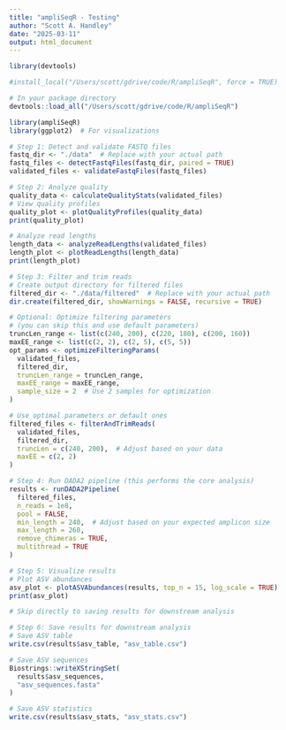 ```yaml
---
title: "ampliSeqR - Testing"
author: "Scott A. Handley"
date: "2025-03-11"
output: html_document
---
```


```r
library(devtools)

#install_local("/Users/scott/gdrive/code/R/ampliSeqR", force = TRUE)

# In your package directory
devtools::load_all("/Users/scott/gdrive/code/R/ampliSeqR")

```

```r
library(ampliSeqR)
library(ggplot2)  # For visualizations

# Step 1: Detect and validate FASTQ files
fastq_dir <- "./data"  # Replace with your actual path
fastq_files <- detectFastqFiles(fastq_dir, paired = TRUE)
validated_files <- validateFastqFiles(fastq_files)

# Step 2: Analyze quality
quality_data <- calculateQualityStats(validated_files)
# View quality profiles
quality_plot <- plotQualityProfiles(quality_data)
print(quality_plot)

# Analyze read lengths
length_data <- analyzeReadLengths(validated_files)
length_plot <- plotReadLengths(length_data)
print(length_plot)

# Step 3: Filter and trim reads
# Create output directory for filtered files
filtered_dir <- "./data/filtered"  # Replace with your actual path
dir.create(filtered_dir, showWarnings = FALSE, recursive = TRUE)

# Optional: Optimize filtering parameters
# (you can skip this and use default parameters)
truncLen_range <- list(c(240, 200), c(220, 180), c(200, 160))
maxEE_range <- list(c(2, 2), c(2, 5), c(5, 5))
opt_params <- optimizeFilteringParams(
  validated_files,
  filtered_dir,
  truncLen_range = truncLen_range,
  maxEE_range = maxEE_range,
  sample_size = 2  # Use 2 samples for optimization
)

# Use optimal parameters or default ones
filtered_files <- filterAndTrimReads(
  validated_files,
  filtered_dir,
  truncLen = c(240, 200),  # Adjust based on your data
  maxEE = c(2, 2)
)

# Step 4: Run DADA2 pipeline (this performs the core analysis)
results <- runDADA2Pipeline(
  filtered_files,
  n_reads = 1e8,
  pool = FALSE,
  min_length = 240,  # Adjust based on your expected amplicon size
  max_length = 260,
  remove_chimeras = TRUE,
  multithread = TRUE
)

# Step 5: Visualize results
# Plot ASV abundances
asv_plot <- plotASVAbundances(results, top_n = 15, log_scale = TRUE)
print(asv_plot)

# Skip directly to saving results for downstream analysis

# Step 6: Save results for downstream analysis
# Save ASV table
write.csv(results$asv_table, "asv_table.csv")

# Save ASV sequences
Biostrings::writeXStringSet(
  results$asv_sequences,
  "asv_sequences.fasta"
)

# Save ASV statistics
write.csv(results$asv_stats, "asv_stats.csv")

```
